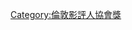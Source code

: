{{Navbox 
| name      = 倫敦影評人協會獎年度女演員
| bodyclass = hlist
| basestyle = background: #90EE90
| state = {{{state|autocollapse}}}
| title     = [[伦敦影评人协会|倫敦影評人協會獎]]{{le|倫敦影評人協會獎年度女主角|London Film Critics' Circle Award for Actress of the Year|年度女主角}}

|list1 = 
* [[蘇珊·莎蘭登]] (1991)
* [[茱蒂·戴維斯]] (1992)
* [[荷莉·亨特|荷莉·杭特]] (1993)
* [[琳达·菲奥伦蒂诺]] (1994)
* [[妮可·基嫚]] (1995)
* [[法蘭絲·麥杜雯|法蘭西絲·麥朵曼]] (1996)
* [[克萊兒·丹妮絲]] (1997)
* [[凯特·布兰切特|凱特·布蘭琪]] (1998)
* [[安妮特·班寧]] (1999)
* [[茱莉娅·罗伯茨|茱莉亞·羅勃茲]] (2000)
* [[妮可·基嫚]] (2001)
* [[斯托克德·錢寧]] (2002)
* [[茱莉安·摩爾]] (2003)
* [[伊美黛·史道頓]] (2004)
* [[妮奥米·瓦兹|娜歐蜜·華茲]] (2005)
* [[梅麗·史翠普|梅莉·史翠普]] (2006)
* [[瑪莉安·歌迪雅|瑪莉詠·柯蒂亞]] (2007)
* [[凱特·溫斯蕾]] (2008)
* [[莫妮克|莫妮卡]] (2009)
* [[安妮特·班寧]] (2010)
* [[安娜·派昆]] / [[梅麗·史翠普|梅莉·史翠普]] (2011)
* [[艾曼紐·麗娃]] (2012)
* [[凯特·布兰切特|凱特·布蘭琪]] (2013)
* [[茱莉安·摩爾]] (2014)
* [[夏綠蒂·蘭普琳]] (2015)
* [[伊莎貝·雨蓓]] (2016)
* [[法蘭絲·麥杜雯|法蘭西絲·麥朵曼]] (2017)
* [[奧莉薇雅·柯爾曼]] (2018)
* [[蕾妮·齐薇格]] (2019)
* [[法蘭絲·麥杜雯|法蘭西絲·麥朵曼]] (2020)
}}<noinclude>
{{collapsible option}}
[[Category:倫敦影評人協會獎]]
</noinclude>